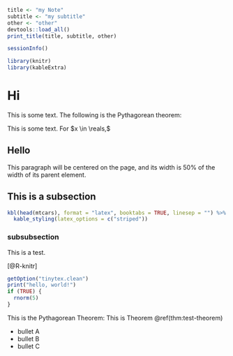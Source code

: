 ```r
title <- "my Note"
subtitle <- "my subtitle"
other <- "other"
devtools::load_all()
print_title(title, subtitle, other)
```

```r
sessionInfo()
```

```r
library(knitr)
library(kableExtra)
```


# Hi

This is some text. The following is the Pythagorean theorem:
\begin{align*}
  a^{2}+b^{2}=c^{2}
  .
\end{align*}

This is some text. For $x \in \reals,$
\uss
\begin{align*}
  2x^{2} + 3 \cdot \Ind{x > 2}
\end{align*}

## Hello

:::: {.center data-latex=""}

::: {.minipage data-latex="{.5\linewidth}"}
This paragraph will be centered on the page, and
its width is 50% of the width of its parent element.
:::

::::

## This is a subsection

```r
kbl(head(mtcars), format = "latex", booktabs = TRUE, linesep = "") %>%
  kable_styling(latex_options = c("striped"))
```

### subsubsection

This is a test.

[@R-knitr]

```r
getOption("tinytex.clean")
print("hello, world!")
if (TRUE) {
  rnorm(5)
}
```

\begin{align*}
  \Exp{X} &= \Exp{\CExp{X}{Y}} \\
  \Exp{X} &= \ExpB{\CExp{X}{Y}}
  .
\end{align*}

:::{.thm data-latex="{Title of Theorem}{test-theorem}"}
This is the Pythagorean Theorem:
\begin{align*}
  a^{2} + b^{2} = c^{2}.
\end{align*}
This is Theorem \@ref(thm:test-theorem)

- bullet A
- bullet B
- bullet C
:::
